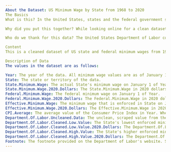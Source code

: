 ---
About the Dataset: US Minimum Wage by State from 1968 to 2020
The Basics
What is this? In the United States, states and the federal government set minimum hourly pay ("minimum wage") that workers can receive to ensure that citizens experience a minimum quality of life. This dataset provides the minimum wage data set by each state and the federal government from 1968 to 2020.

Why did you put this together? While looking online for a clean dataset for minimum wage data by state, I was having trouble finding one. I decided to create one myself and provide it to the community.

Who do we thank for this data? The United States Department of Labor compiles a table of this data on their website. I took the time to clean it up and provide it here for you. :) The GitHub repository (with R Code for the cleaning process) can be found here!

Content
This is a cleaned dataset of US state and federal minimum wages from 1968 to 2020 (including 2020 equivalency values). The data was scraped from the United States Department of Labor's table of minimum wage by state.

Description of Data
The values in the dataset are as follows:

Year: The year of the data. All minimum wage values are as of January 1 except 1968 and 1969, which are as of February 1.
State: The state or territory of the data.
State.Minimum.Wage: The actual State's minimum wage on January 1 of Year.
State.Minimum.Wage.2020.Dollars: The State.Minimum.Wage in 2020 dollars.
Federal.Minimum.Wage: The federal minimum wage on January 1 of Year.
Federal.Minimum.Wage.2020.Dollars: The Federal.Minimum.Wage in 2020 dollars.
Effective.Minimum.Wage: The minimum wage that is enforced in State on January 1 of Year. Because the federal minimum wage takes effect if the State's minimum wage is lower than the federal minimum wage, this is the higher of the two.
Effective.Minimum.Wage.2020.Dollars: The Effective.Minimum.Wage in 2020 dollars.
CPI.Average: The average value of the Consumer Price Index in Year. When I pulled the data from the Bureau of Labor Statistics, I selected the dataset with "all items in U.S. city average, all urban consumers, not seasonally adjusted".
Department.Of.Labor.Uncleaned.Data: The unclean, scraped value from the Department of Labor's website.
Department.Of.Labor.Cleaned.Low.Value: The State's lowest enforced minimum wage on January 1 of Year. If there is only one minimum wage, this and the value for Department.Of.Labor.Cleaned.High.Value are identical. (Some states enforce different minimum wage laws depending on the size of the business. In states where this is the case, generally, smaller businesses have slightly lower minimum wage requirements.)
Department.Of.Labor.Cleaned.Low.Value.2020.Dollars: The Department.Of.Labor.Cleaned.Low.Value in 2020 dollars.
Department.Of.Labor.Cleaned.High.Value: The State's higher enforced minimum wage on January 1 of Year. If there is only one minimum wage, this and the value for Department.Of.Labor.Cleaned.Low.Value are identical.
Department.Of.Labor.Cleaned.High.Value.2020.Dollars: The Department.Of.Labor.Cleaned.High.Value in 2020 dollars.
Footnote: The footnote provided on the Department of Labor's website. See more below.
---
